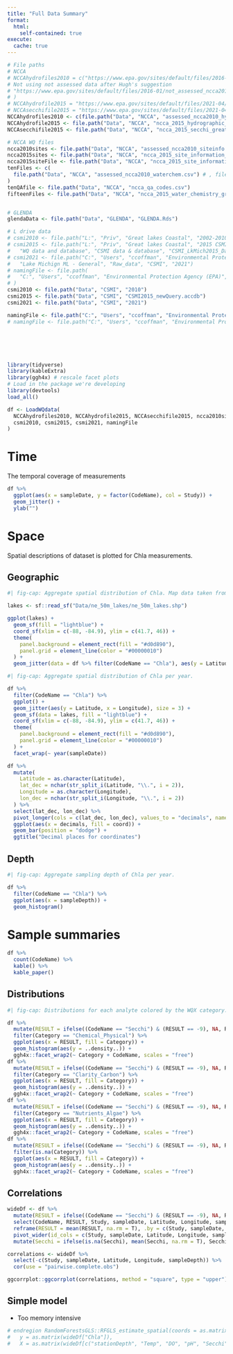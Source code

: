 ```yaml
---
title: "Full Data Summary"
format: 
  html:
    self-contained: true
execute: 
  cache: true
---
```



```r
# File paths
# NCCA
# NCCAhydrofiles2010 = c("https://www.epa.gov/sites/default/files/2016-01/assessed_ncca2010_hydrolab.csv"# ,
# Not using not assessed data after Hugh's suggestion
# "https://www.epa.gov/sites/default/files/2016-01/not_assessed_ncca2010_hydrolab.csv"
# )
# NCCAhydrofile2015 = "https://www.epa.gov/sites/default/files/2021-04/ncca_2015_hydrographic_profile_great_lakes-data.csv"
# NCCAsecchifile2015 = "https://www.epa.gov/sites/default/files/2021-04/ncca_2015_secchi_great_lakes-data.csv"
NCCAhydrofiles2010 <- c(file.path("Data", "NCCA", "assessed_ncca2010_hydrolab.csv"))
NCCAhydrofile2015 <- file.path("Data", "NCCA", "ncca_2015_hydrographic_profile_great_lakes-data.csv")
NCCAsecchifile2015 <- file.path("Data", "NCCA", "ncca_2015_secchi_great_lakes-data.csv")

# NCCA WQ files
ncca2010sites <- file.path("Data", "NCCA", "assessed_ncca2010_siteinfo.revised.06212016.csv")
ncca2015sites <- file.path("Data", "NCCA", "ncca_2015_site_information_great_lakes-data.csv")
ncca2015siteFile <- file.path("Data", "NCCA", "ncca_2015_site_information_great_lakes-data.csv")
tenFiles <- c(
  file.path("Data", "NCCA", "assessed_ncca2010_waterchem.csv") # , file.path("Data", "NCCA", "nassessedWaterChem2010.csv")
)
tenQAfile <- file.path("Data", "NCCA", "ncca_qa_codes.csv")
fifteenFiles <- file.path("Data", "NCCA", "ncca_2015_water_chemistry_great_lakes-data.csv")


# GLENDA
glendaData <- file.path("Data", "GLENDA", "GLENDA.Rds")

# L drive data
# csmi2010 <- file.path("L:", "Priv", "Great lakes Coastal", "2002-2010 Water Quality", "2010")
# csmi2015 <- file.path("L:", "Priv", "Great lakes Coastal", "2015 CSMI Lake Michigan",
#   "WQ data and database", "CSMI data & database", "CSMI_LkMich2015_Database_working_minsRivMouths.accdb")
# csmi2021 <- file.path("C:", "Users", "ccoffman", "Environmental Protection Agency (EPA)",
#   "Lake Michign ML - General", "Raw_data", "CSMI", "2021")
# namingFile <- file.path(
#   "C:", "Users", "ccoffman", "Environmental Protection Agency (EPA)", "Lake Michigan ML - General", "Results", "Analytes3.xlsx"
# )
csmi2010 <- file.path("Data", "CSMI", "2010")
csmi2015 <- file.path("Data", "CSMI", "CSMI2015_newQuery.accdb")
csmi2021 <- file.path("Data", "CSMI", "2021")

namingFile <- file.path("C:", "Users", "ccoffman", "Environmental Protection Agency (EPA)", "Lake Michigan ML - General", "Results", "Analytes3.xlsx")
# namingFile <- file.path("C:", "Users", "ccoffman", "Environmental Protection Agency (EPA)", "Lake Michigan ML - General", "Results", "Analytes3_chargeRemoved.xlsx")






library(tidyverse)
library(kableExtra)
library(ggh4x) # rescale facet plots
# Load in the package we're developing
library(devtools)
load_all()

df <- LoadWQdata(
  NCCAhydrofiles2010, NCCAhydrofile2015, NCCAsecchifile2015, ncca2010sites, ncca2015sites, tenFiles, tenQAfile, fifteenFiles, glendaData,
  csmi2010, csmi2015, csmi2021, namingFile
)
```


# Time
The temporal coverage of measurements
```r
df %>%
  ggplot(aes(x = sampleDate, y = factor(CodeName), col = Study)) +
  geom_jitter() +
  ylab("")
```

# Space
Spatial descriptions of dataset is plotted for Chla measurements. 

## Geographic
```r
#| fig-cap: Aggregate spatial distribution of Chla. Map data taken from https://www.naturalearthdata.com/downloads/50m-physical-vectors/

lakes <- sf::read_sf("Data/ne_50m_lakes/ne_50m_lakes.shp")

ggplot(lakes) +
  geom_sf(fill = "lightblue") +
  coord_sf(xlim = c(-88, -84.9), ylim = c(41.7, 46)) +
  theme(
    panel.background = element_rect(fill = "#d0d890"),
    panel.grid = element_line(color = "#00000010")
  ) +
  geom_jitter(data = df %>% filter(CodeName == "Chla"), aes(y = Latitude, x = Longitude), size = 3)
```

```r
#| fig-cap: Aggregate spatial distribution of Chla per year.

df %>%
  filter(CodeName == "Chla") %>%
  ggplot() +
  geom_jitter(aes(y = Latitude, x = Longitude), size = 3) +
  geom_sf(data = lakes, fill = "lightblue") +
  coord_sf(xlim = c(-88, -84.9), ylim = c(41.7, 46)) +
  theme(
    panel.background = element_rect(fill = "#d0d890"),
    panel.grid = element_line(color = "#00000010")
  ) +
  facet_wrap(~ year(sampleDate))
```


```r
df %>%
  mutate(
    Latitude = as.character(Latitude),
    lat_dec = nchar(str_split_i(Latitude, "\\.", i = 2)),
    Longitude = as.character(Longitude),
    lon_dec = nchar(str_split_i(Longitude, "\\.", i = 2))
  ) %>%
  select(lat_dec, lon_dec) %>%
  pivot_longer(cols = c(lat_dec, lon_dec), values_to = "decimals", names_to = "coord") %>%
  ggplot(aes(x = decimals, fill = coord)) +
  geom_bar(position = "dodge") +
  ggtitle("Decimal places for coordinates")
```

## Depth
```r
#| fig-cap: Aggregate sampling depth of Chla per year.

df %>%
  filter(CodeName == "Chla") %>%
  ggplot(aes(x = sampleDepth)) +
  geom_histogram()
```

# Sample summaries
```r
df %>%
  count(CodeName) %>%
  kable() %>%
  kable_paper()
```

## Distributions
```r
#| fig-cap: Distributions for each analyte colored by the WQX category.

df %>%
  mutate(RESULT = ifelse((CodeName == "Secchi") & (RESULT == -9), NA, RESULT)) %>%
  filter(Category == "Chemical_Physical") %>%
  ggplot(aes(x = RESULT, fill = Category)) +
  geom_histogram(aes(y = ..density..)) +
  ggh4x::facet_wrap2(~ Category + CodeName, scales = "free")
df %>%
  mutate(RESULT = ifelse((CodeName == "Secchi") & (RESULT == -9), NA, RESULT)) %>%
  filter(Category == "Clarity_Carbon") %>%
  ggplot(aes(x = RESULT, fill = Category)) +
  geom_histogram(aes(y = ..density..)) +
  ggh4x::facet_wrap2(~ Category + CodeName, scales = "free")
df %>%
  mutate(RESULT = ifelse((CodeName == "Secchi") & (RESULT == -9), NA, RESULT)) %>%
  filter(Category == "Nutrients_Algae") %>%
  ggplot(aes(x = RESULT, fill = Category)) +
  geom_histogram(aes(y = ..density..)) +
  ggh4x::facet_wrap2(~ Category + CodeName, scales = "free")
df %>%
  mutate(RESULT = ifelse((CodeName == "Secchi") & (RESULT == -9), NA, RESULT)) %>%
  filter(is.na(Category)) %>%
  ggplot(aes(x = RESULT, fill = Category)) +
  geom_histogram(aes(y = ..density..)) +
  ggh4x::facet_wrap2(~ Category + CodeName, scales = "free")
```


## Correlations
```r
wideDf <- df %>%
  mutate(RESULT = ifelse((CodeName == "Secchi") & (RESULT == -9), NA, RESULT)) %>%
  select(CodeName, RESULT, Study, sampleDate, Latitude, Longitude, sampleDepth, stationDepth) %>%
  reframe(RESULT = mean(RESULT, na.rm = T), .by = c(Study, sampleDate, Latitude, Longitude, sampleDepth, CodeName, stationDepth)) %>%
  pivot_wider(id_cols = c(Study, sampleDate, Latitude, Longitude, sampleDepth, stationDepth), names_from = CodeName, values_from = RESULT) %>%
  mutate(Secchi = ifelse(is.na(Secchi), mean(Secchi, na.rm = T), Secchi), .by = c(Study, sampleDate, Latitude, Longitude, stationDepth))

correlations <- wideDf %>%
  select(-c(Study, sampleDate, Latitude, Longitude, sampleDepth)) %>%
  cor(use = "pairwise.complete.obs")

ggcorrplot::ggcorrplot(correlations, method = "square", type = "upper")
```



## Simple model
- Too memory intensive

```r
# endregion RandomForestsGLS::RFGLS_estimate_spatial(coords = as.matrix(wideDf[c("Latitude", "Longitude")]),
#   y = as.matrix(wideDf["Chla"]),
#   X = as.matrix(wideDf[c("stationDepth", "Temp", "DO", "pH", "Secchi")]))
```

